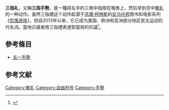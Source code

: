 '''三指礼'''，又稱'''三指手勢'''，是一種将左手的三根中指按在嘴唇上，然后举到空中[[敬礼|敬礼]]的一种动作。虽然三指禮这个动作起源于[[苏珊·柯林斯|苏珊·柯林斯]]的[[反乌托邦|反乌托邦]]图书和电影系列《[[飢餓遊戲三部曲|饥饿游戏]]》，但自2013年以来，它已成为美国、欧洲和亚洲部分地区民主运动的代名词。當地示威者用三指禮表達對當局的抗議<ref>{{Cite web|title=《饥饿游戏》“三指礼”：反抗亚洲军事政权的象征|url=https://www.bbc.com/zhongwen/simp/world-56347643.amp|author=BBC|access-date=2021-03-30|archive-date=2021-03-18|archive-url=https://web.archive.org/web/20210318160715/https://www.bbc.com/zhongwen/simp/world-56347643.amp}}</ref>。

==參考條目==
*[[五一手勢|五一手勢]]

==参考文献==
{{reflist}}

[[Category:敬礼|Category:敬礼]]
[[Category:自由符号|Category:自由符号]]
[[Category:手勢|Category:手勢]]
